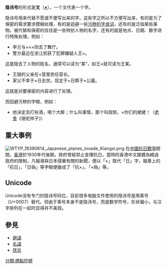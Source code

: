 {{redirect2|代字號|搖擺綫|連接號#搖擺線}}
{{Unreferenced|time=2016-07-25T11:37:59+00:00}}
{{標點符號|×}}
'''隐讳号'''的形式是'''叉'''（'''[[×|×]]'''），一个叉代表一个字。

隐讳号用来代替不愿或不便写出来的字。这些字之所以不方便写出来，有的是为了保密的需求要求模糊处理，有的是迴避一些[[髒話|污秽的字或词]]，还有的是泛指某些事物。被代替和保密的往往是一些特别人物的名字，还有的就是地点、日期、数字进行特殊处理。例如：
*李兰与×××同去了舞厅。
*警方最近在浙江抓获了犯罪嫌疑人王×。
这是隐去了人物的姓名，通常可以读为“某”，如王×就可读为王某。
*王钢的父亲在×营里担任营长。
*家父不幸于×日去世。现定于×日葬于×公墓。
这就是对要保密的内容进行了处理。

而回避污秽的字眼，例如：
*他决定去打些酒，喝个大醉；什么叫事情，那个叫规矩，×你们的姥姥！（[[老舍|老舍]]《骆驼祥子》）

==重大事例==
[[File:WTYP_19390614_Japanese_planes_invade_Kiangsi.png|thumb]]
{{wikisource|大公報/1939年/3月/17日/×圖渡河不逞 古勞墟又遭慘炸 投彈八枚燬屋多間}} 
在[[中国抗日战争|中國抗日戰爭]]期間，[[香港|香港]]於1930年代後期，政府曾經禁止宣傳抗日。當時的香港中文媒體為繞過政府的限制，凡報導與日本侵華有關的新聞，便以「×」取代「日」字，報章上的「抗日」、「日偽」等字眼便變成了「抗×」、「×偽」等。

==Unicode==
Unicode没有专门的隐讳号码位，目前很多电脑文件使用的隐讳号是用乘号（U+00D7）替代。但由于乘号本身不是隐讳号，而是数学符号，形状偏小，与汉字排列在一起时显得并不美观。

{{clear|left}}

== 參見 ==
* [[避諱|避諱]]
* [[名諱|名諱]]
* [[禁忌|禁忌]]

{{lang-stub}}

[[分類:標點符號|分類:標點符號]]